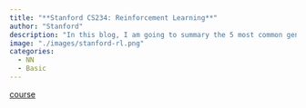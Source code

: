 ```yaml
---
title: "**Stanford CS234: Reinforcement Learning**"
author: "Stanford"
description: "In this blog, I am going to summary the 5 most common generative models: Auto-Regreesive Model, Variational AutoEncoder, Engery Based Model, Flow Model and Diffusion Model. I will also display the pros and cons between different models, and how we can combine those models to get better performance"
image: "./images/stanford-rl.png"
categories: 
  - NN 
  - Basic
---
```


[course](https://web.stanford.edu/class/cs234/)

